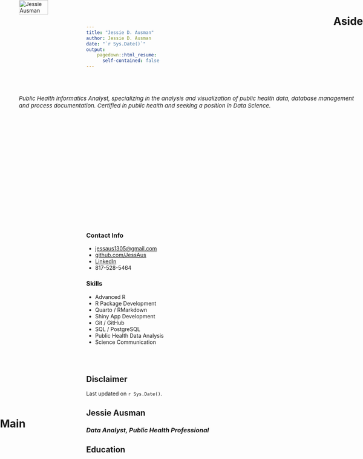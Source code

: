 ```yaml
---
title: "Jessie D. Ausman"
author: Jessie D. Ausman
date: "`r Sys.Date()`"
output:
    pagedown::html_resume:
      self-contained: false
---
```


# Aside {style="position: absolute; top: 0px; right: 0px;"}

[![Jessie Ausman](./www/headshot.jpg){width="80%"}]{style="position: absolute; top: 0px; left: 50px;"}

[*Public Health Informatics Analyst, specializing in the analysis and visualization of public health data, database management and process documentation. Certified in public health and seeking a position in Data Science.*]{style="position: absolute; top: 250px; align: center; left: 50px; font-size: 15px;"}

</br> </br> </br> </br> </br> </br> </br> </br> </br></br> </br> </br> </br></br> </br> </br> </br> </br> </br></br></br> </br> </br> 

### Contact Info {#contact}

-   <i class="fa fa-envelope"></i> [jessaus1305\@gmail.com](mailto:jessaus1305@gmail.com){.email}
-   <i class="fa fa-github"></i> [github.com/JessAus](https://github.com/JessAus)
-   <i class = "fa fa-linkedin"></i> [LinkedIn](https://www.linkedin.com/in/jessie-ausman-b6a67a237/)
-   <i class = "fa fa-phone"></i> 817-528-5464

### Skills {#skills}

-   Advanced R
-   R Package Development
-   Quarto / RMarkdown
-   Shiny App Development
-   Git / GitHub
-   SQL / PostgreSQL
-   Public Health Data Analysis
-   Science Communication

</br></br> 

## Disclaimer {#disclaimer}

Last updated on `r Sys.Date()`. 

# Main {style="position: absolute; left: 0px;"}

## <strong>Jessie Ausman</strong> {#title}

### *Data Analyst, Public Health Professional*

## Education {data-icon="graduation-cap" data-concise="true"}
